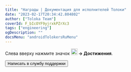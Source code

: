```yaml
---
title: "Награды | Документация для исполнителей Толоки"
date: "2023-02-17T20:34:42.804802"
author: ["Toloka Team"]
coverId: F_bIcOYF9yjrxkPZrXc3
tags: ["engineering"]
ogDescription: ""
docsMenu: "androidTolokersRuMenu"
---
```



<RuAchievementsContent1/>

Слева вверху нажмите значок **<img src="https://tlk-infra-front.azureedge.net/portal-static/uploaded/images/1677848121910/1677848121910_original_png.png" width="21px" alt="" /> → Достижения**.

<RuAchievementsContent2/>

<Button themeColor="light" view="default" size="l" type="link" url="../troubleshooting/support?form-source=achievements">Написать в службу поддержки</Button>
